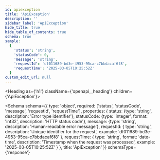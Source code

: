 ```yaml
---
id: apiexception
title: 'ApiException'
description: ''
sidebar_label: 'ApiException'
hide_title: true
hide_table_of_contents: true
schema: true
sample:
  {
    'status': 'string',
    'statusCode': 0,
    'message': 'string',
    'requestId': 'df011689-bd3e-4953-95ca-c7bbdacaf6f8',
    'requestTime': '2025-03-05T10:25:52Z'
  }
custom_edit_url: null
---
```



<Heading as={'h1'} className={'openapi__heading'} children={'ApiException'}></Heading>

<Schema
  schema={{
    type: 'object',
    required: ['status', 'statusCode', 'message', 'requestId', 'requestTime'],
    properties: {
      status: {type: 'string', description: 'Error type identifier'},
      statusCode: {type: 'integer', format: 'int32', description: 'HTTP status code'},
      message: {type: 'string', description: 'Human-readable error message'},
      requestId: {
        type: 'string',
        description: 'Unique identifier for the request',
        example: 'df011689-bd3e-4953-95ca-c7bbdacaf6f8'
      },
      requestTime: {
        type: 'string',
        format: 'date-time',
        description: 'Timestamp when the request was processed',
        example: '2025-03-05T10:25:52Z'
      }
    },
    title: 'ApiException'
  }}
  schemaType={'response'}
></Schema>
